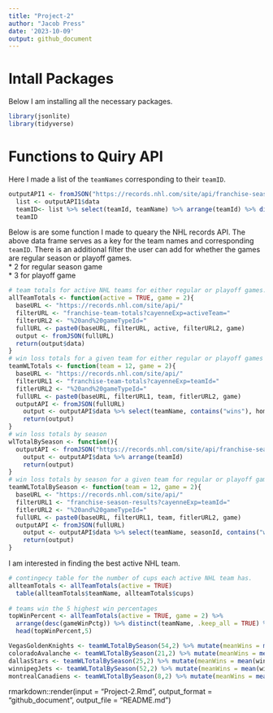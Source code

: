 ```yaml
---
title: "Project-2"
author: "Jacob Press"
date: '2023-10-09'
output: github_document
---
```


# Intall Packages  
Below I am installing all the necessary packages.  

```r
library(jsonlite)
library(tidyverse)
```

# Functions to Quiry API  

Here I made a list of the `teamNames` corresponding to their `teamID`.  

```r
outputAPI1 <- fromJSON("https://records.nhl.com/site/api/franchise-season-results")
  list <- outputAPI1$data  
  teamID<- list %>% select(teamId, teamName) %>% arrange(teamId) %>% distinct(teamId, teamName)
  teamID
```

Below is are some function I made to queary the NHL records API. The above data frame serves as a key for the team names and corresponding `teamID`. There is an additional filter the user can add for whether the games are regular season or playoff games.  
* 2 for regular season game  
* 3 for playoff game  

```r
# team totals for active NHL teams for either regular or playoff games.
allTeamTotals <- function(active = TRUE, game = 2){
  baseURL <- "https://records.nhl.com/site/api/"
  filterURL <- "franchise-team-totals?cayenneExp=activeTeam="
  filterURL2 <- "%20and%20gameTypeId="
  fullURL <- paste0(baseURL, filterURL, active, filterURL2, game)
  output <- fromJSON(fullURL)
  return(output$data)
}
# win loss totals for a given team for either regular or playoff games
teamWLTotals <- function(team = 12, game = 2){
  baseURL <- "https://records.nhl.com/site/api/"
  filterURL1 <- "franchise-team-totals?cayenneExp=teamId="
  fitlerURL2 <- "%20and%20gameTypeId="
  fullURL <- paste0(baseURL, filterURL1, team, fitlerURL2, game)
  outputAPI <- fromJSON(fullURL)
    output <- outputAPI$data %>% select(teamName, contains("wins"), homeLosses, roadLosses, losses, gamesPlayed, gameWinPctg)
    return(output)
}
# win loss totals by season
wlTotalBySeason <- function(){
  outputAPI <- fromJSON("https://records.nhl.com/site/api/franchise-season-results")
    output <- outputAPI$data %>% arrange(teamId)
    return(output)
}  
# win loss totals by season for a given team for regular or playoff games.
teamWLTotalBySeason <- function(team = 12, game = 2){
  baseURL <- "https://records.nhl.com/site/api/"
  filterURL1 <- "franchise-season-results?cayenneExp=teamId="
  fitlerURL2 <- "%20and%20gameTypeId="
  fullURL <- paste0(baseURL, filterURL1, team, fitlerURL2, game)
  outputAPI <- fromJSON(fullURL)
    output <- outputAPI$data %>% select(teamName, seasonId, contains("wins"), homeLosses, roadLosses, losses, gamesPlayed)
    return(output)
}

```

I am interested in finding the best active NHL team.

```r
# contingecy table for the number of cups each active NHL team has.
allteamTotals <- allTeamTotals(active = TRUE)
  table(allteamTotals$teamName, allteamTotals$cups)
  
# teams win the 5 highest win percentages
topWinPercent <- allTeamTotals(active = TRUE, game = 2) %>%
  arrange(desc(gameWinPctg)) %>% distinct(teamName, .keep_all = TRUE) %>% select(teamName, teamId, gameWinPctg, cups)
  head(topWinPercent,5)

VegasGoldenKnights <- teamWLTotalBySeason(54,2) %>% mutate(meanWins = mean(wins), winPercent = wins/gamesPlayed)
coloradoAvalanche <- teamWLTotalBySeason(21,2) %>% mutate(meanWins = mean(wins), winPercent = wins/gamesPlayed)
dallasStars <- teamWLTotalBySeason(25,2) %>% mutate(meanWins = mean(wins), winPercent = wins/gamesPlayed)
winnipegJets <- teamWLTotalBySeason(52,2) %>% mutate(meanWins = mean(wins), winPercent = wins/gamesPlayed)
montrealCanadiens <- teamWLTotalBySeason(8,2) %>% mutate(meanWins = mean(wins), winPercent = wins/gamesPlayed)

```


rmarkdown::render(input = "Project-2.Rmd", output_format = "github_document", output_file = "README.md")